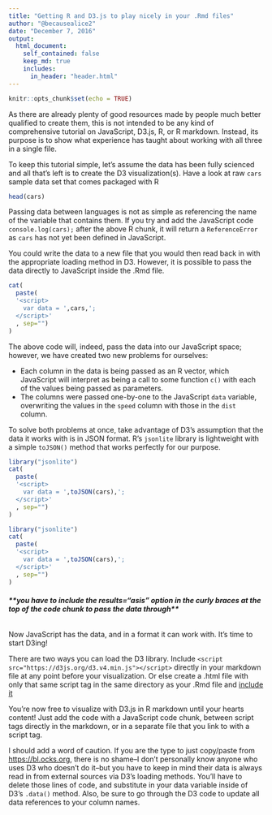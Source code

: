 ```yaml
---
title: "Getting R and D3.js to play nicely in your .Rmd files"
author: "@becausealice2"
date: "December 7, 2016"
output:
  html_document:
    self_contained: false
    keep_md: true
    includes:
      in_header: "header.html"
---
```


```r
knitr::opts_chunk$set(echo = TRUE)
```

As there are already plenty of good resources made by people much better qualified to create them, this is not intended to be any kind of comprehensive tutorial on JavaScript, D3.js, R, or R markdown. Instead, its purpose is to show what experience has taught about working with all three in a single file.

To keep this tutorial simple, let's assume the data has been fully scienced and all that's left is to create the D3 visualization(s). Have a look at raw `cars` sample data set that comes packaged with R

```r
head(cars)
```

Passing data between languages is not as simple as referencing the name of the variable that contains them. If you try and add the JavaScript code `console.log(cars);` after the above R chunk, it will return a `ReferenceError` as `cars` has not yet been defined in JavaScript.

You could write the data to a new file that you would then read back in with the appropriate loading method in D3. However, it is possible to pass the data directly to JavaScript inside the .Rmd file.

```r
cat(
  paste(
  '<script>
    var data = ',cars,';
  </script>'
  , sep="")
)
```

The above code will, indeed, pass the data into our JavaScript space; however, we have created two new problems for ourselves:

* Each column in the data is being passed as an R vector, which JavaScript will interpret as being a call to some function `c()` with each of the values being passed as parameters.
* The columns were passed one-by-one to the JavaScript `data` variable, overwriting the values in the `speed` column with those in the `dist` column.

To solve both problems at once, take advantage of D3's assumption that the data it works with is in JSON format. R's `jsonlite` library is lightweight with a simple `toJSON()` method that works perfectly for our purpose.

```r
library("jsonlite")
cat(
  paste(
  '<script>
    var data = ',toJSON(cars),';
  </script>'
  , sep="")
)
```

```r
library("jsonlite")
cat(
  paste(
  '<script>
    var data = ',toJSON(cars),';
  </script>'
  , sep="")
)
```

###### ***\*\*you have to include the results="asis" option in the curly braces at the top of the code chunk to pass the data through\*\****

Now JavaScript has the data, and in a format it can work with. It's time to start D3ing!

There are two ways you can load the D3 library. Include `<script src="https://d3js.org/d3.v4.min.js"></script>` directly in your markdown file at any point before your visualization. Or else create a .html file with only that same script tag in the same directory as your .Rmd file and [include it](http://rmarkdown.rstudio.com/html_document_format.html#includes)

You're now free to visualize with D3.js in R markdown until your hearts content! Just add the code with a JavaScript code chunk, between script tags directly in the markdown, or in a separate file that you link to with a script tag.

<div id="plot"></div>

<script>

// set the dimensions and margins of the graph
var margin = {top: 20, right: 20, bottom: 30, left: 50},
    width = 900 - margin.left - margin.right,
    height = 500 - margin.top - margin.bottom;

// set the ranges
var x = d3.scaleLinear().range([0, width]);
var y = d3.scaleLinear().range([height, 0]);

// append the svg object to the body of the page
// appends a 'group' element to 'svg'
// moves the 'group' element to the top left margin
var svg = d3.select("#plot").append("svg")
    .attr("width", width + margin.left + margin.right)
    .attr("height", height + margin.top + margin.bottom)
  .append("g")
    .attr("transform",
          "translate(" + margin.left + "," + margin.top + ")");


// format the data
data.forEach(function(d) {
    d.speed = +d.speed;
    d.dist  = +d.dist;
});

// Scale the range of the data
x.domain(d3.extent(data, function(d) { return d.speed; }));
y.domain([0, d3.max(data, function(d) { return d.dist; })]);

// Add the scatterplot
svg.selectAll("dot")
    .data(data)
  .enter().append("circle")
    .attr("r", 5)
    .attr("cx", function(d) { return x(d.speed); })
    .attr("cy", function(d) { return y(d.dist); });

// Add the X Axis
svg.append("g")
    .attr("transform", "translate(0," + height + ")")
    .call(d3.axisBottom(x));

// Add the Y Axis
svg.append("g")
    .call(d3.axisLeft(y));

</script>

I should add a word of caution. If you are the type to just copy/paste from <https://bl.ocks.org>, there is no shame--I don't personally know anyone who uses D3 who doesn't do it--but you have to keep in mind their data is always read in from external sources via D3's loading methods. You'll have to delete those lines of code, and substitute in your data variable inside of D3's `.data()` method. Also, be sure to go through the D3 code to update all data references to your column names.
